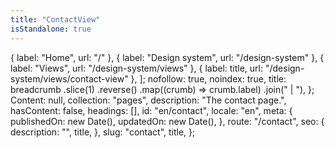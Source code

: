```yaml
---
title: "ContactView"
isStandalone: true
---
```


  { label: "Home", url: "/" },
  { label: "Design system", url: "/design-system" },
  { label: "Views", url: "/design-system/views" },
  { label: title, url: "/design-system/views/contact-view" },
];
  nofollow: true,
  noindex: true,
  title: breadcrumb
    .slice(1)
    .reverse()
    .map((crumb) => crumb.label)
    .join(" | "),
};
  Content: null,
  collection: "pages",
  description: "The contact page.",
  hasContent: false,
  headings: [],
  id: "en/contact",
  locale: "en",
  meta: {
    publishedOn: new Date(),
    updatedOn: new Date(),
  },
  route: "/contact",
  seo: {
    description: "",
    title,
  },
  slug: "contact",
  title,
};

<ContactView breadcrumb={breadcrumb} entry={fakePage} seo={seo} />
